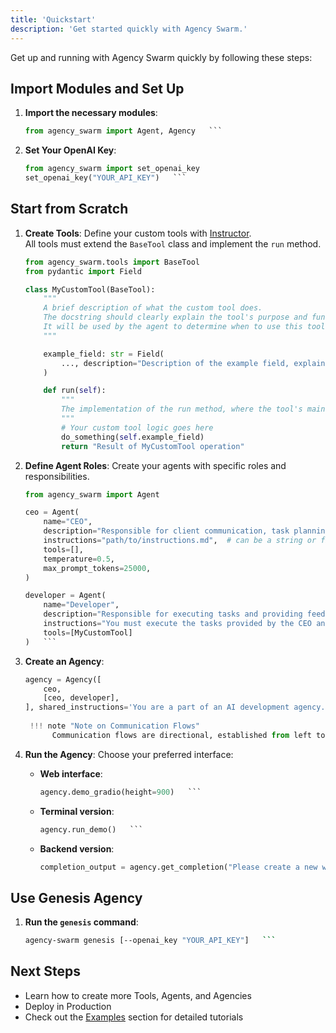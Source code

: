 ```yaml
---
title: 'Quickstart'
description: 'Get started quickly with Agency Swarm.'
---
```


Get up and running with Agency Swarm quickly by following these steps:

## Import Modules and Set Up

1. **Import the necessary modules**:
   ```python
   from agency_swarm import Agent, Agency   ```

2. **Set Your OpenAI Key**:
   ```python
   from agency_swarm import set_openai_key
   set_openai_key("YOUR_API_KEY")   ```

## Start from Scratch

1. **Create Tools**: Define your custom tools with [Instructor](https://github.com/jxnl/instructor).  
   All tools must extend the `BaseTool` class and implement the `run` method.
   ```python
   from agency_swarm.tools import BaseTool
   from pydantic import Field

   class MyCustomTool(BaseTool):
       """
       A brief description of what the custom tool does. 
       The docstring should clearly explain the tool's purpose and functionality.
       It will be used by the agent to determine when to use this tool.
       """

       example_field: str = Field(
           ..., description="Description of the example field, explaining its purpose and usage for the Agent."
       )

       def run(self):
           """
           The implementation of the run method, where the tool's main functionality is executed.
           """
           # Your custom tool logic goes here
           do_something(self.example_field)
           return "Result of MyCustomTool operation"
   ```

2. **Define Agent Roles**: Create your agents with specific roles and responsibilities.
   ```python
   from agency_swarm import Agent

   ceo = Agent(
       name="CEO",
       description="Responsible for client communication, task planning, and management.",
       instructions="path/to/instructions.md",  # can be a string or file path
       tools=[],
       temperature=0.5,
       max_prompt_tokens=25000,
   )

   developer = Agent(
       name="Developer",
       description="Responsible for executing tasks and providing feedback.",
       instructions="You must execute the tasks provided by the CEO and provide feedback.",
       tools=[MyCustomTool]
   )   ```

3. **Create an Agency**:
   ```python
   agency = Agency([
       ceo,
       [ceo, developer],
   ], shared_instructions='You are a part of an AI development agency.\n\n')   ```
        
    !!! note "Note on Communication Flows"
         Communication flows are directional, established from left to right in the agency_chart definition. The CEO can initiate a chat with the developer (dev) who can respond, but the developer cannot initiate a chat with the CEO.

4. **Run the Agency**:
    Choose your preferred interface:

    - **Web interface**:
        ```python
        agency.demo_gradio(height=900)   ```
        
    - **Terminal version**:
        ```python
        agency.run_demo()   ```
        
    - **Backend version**:
        ```python
        completion_output = agency.get_completion("Please create a new website for our client.", yield_messages=False)   ```

## Use Genesis Agency

1. **Run the `genesis` command**:
    ```bash
    agency-swarm genesis [--openai_key "YOUR_API_KEY"]   ```

## Next Steps

- Learn how to create more Tools, Agents, and Agencies
- Deploy in Production
- Check out the [Examples](examples.md) section for detailed tutorials 